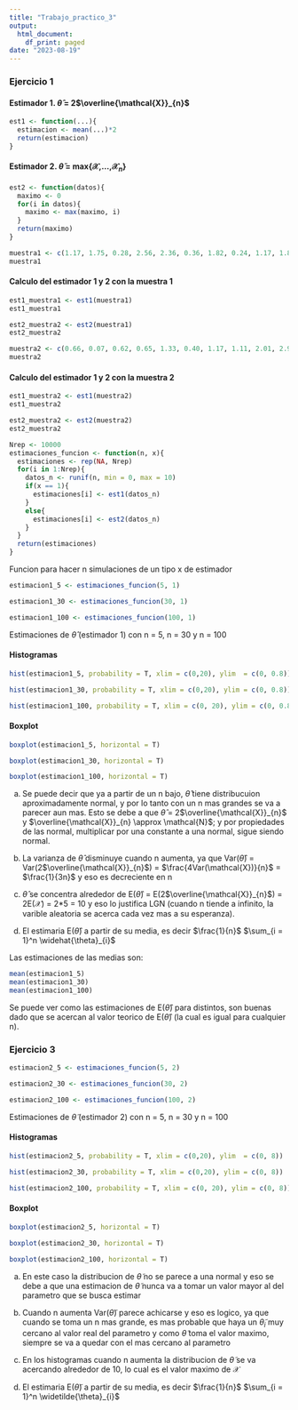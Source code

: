 ---
title: "Trabajo_practico_3"
output:
  html_document:
    df_print: paged
date: "2023-08-19"
---

### Ejercicio 1

#### Estimador 1. $\widehat{\theta}$ = 2$\overline{\mathcal{X}}_{n}$

```{r}
est1 <- function(...){
  estimacion <- mean(...)*2
  return(estimacion)
}
```

#### Estimador 2.  $\widetilde{\theta}$ = max{$\mathcal{X}$,...,$\mathcal{X}_{n}$}

```{r}
est2 <- function(datos){
  maximo <- 0
  for(i in datos){
    maximo <- max(maximo, i)
  }
  return(maximo)
}
```

```{r}
muestra1 <- c(1.17, 1.75, 0.28, 2.56, 2.36, 0.36, 1.82, 0.24, 1.17, 1.86)
muestra1

```

#### Calculo del estimador 1 y 2 con la muestra 1

```{r}
est1_muestra1 <- est1(muestra1)
est1_muestra1

est2_muestra2 <- est2(muestra1)
est2_muestra2
```

```{r}
muestra2 <- c(0.66, 0.07, 0.62, 0.65, 1.33, 0.40, 1.17, 1.11, 2.01, 2.98)
muestra2
```

#### Calculo del estimador 1 y 2 con la muestra 2

```{r}
est1_muestra2 <- est1(muestra2)
est1_muestra2

est2_muestra2 <- est2(muestra2)
est2_muestra2
```

```{r}
Nrep <- 10000
estimaciones_funcion <- function(n, x){
  estimaciones <- rep(NA, Nrep)
  for(i in 1:Nrep){
    datos_n <- runif(n, min = 0, max = 10)
    if(x == 1){
      estimaciones[i] <- est1(datos_n)
    }
    else{
      estimaciones[i] <- est2(datos_n)
    }
  }
  return(estimaciones)
}
```

Funcion para hacer n simulaciones de un tipo x de estimador

```{r}
estimacion1_5 <- estimaciones_funcion(5, 1)

estimacion1_30 <- estimaciones_funcion(30, 1)

estimacion1_100 <- estimaciones_funcion(100, 1)
```

Estimaciones de $\widehat{\theta}$ (estimador 1) con n = 5, n = 30 y n = 100

#### Histogramas
```{r}

hist(estimacion1_5, probability = T, xlim = c(0,20), ylim  = c(0, 0.8))

hist(estimacion1_30, probability = T, xlim = c(0,20), ylim = c(0, 0.8))

hist(estimacion1_100, probability = T, xlim = c(0, 20), ylim = c(0, 0.8))
```

#### Boxplot
```{r}

boxplot(estimacion1_5, horizontal = T)

boxplot(estimacion1_30, horizontal = T)

boxplot(estimacion1_100, horizontal = T)
```

a) Se puede decir que ya a partir de un n bajo, $\widehat{\theta}$ tiene distribucuion aproximadamente normal, y por lo tanto con un n mas grandes se va a parecer aun mas. Esto se debe a que $\widehat{\theta}$ = 2$\overline{\mathcal{X}}_{n}$ y $\overline{\mathcal{X}}_{n} \approx \mathcal{N}$; y por propiedades de las normal, multiplicar por una constante a una normal, sigue siendo normal.

b) La varianza de $\widehat{\theta}$ disminuye cuando n aumenta, ya que Var($\widehat{\theta}$) = Var(2$\overline{\mathcal{X}}_{n}$) = $\frac{4Var(\mathcal{X})}{n}$ = $\frac{1}{3n}$ y eso es decreciente en n

c) $\widehat{\theta}$ se concentra alrededor de  E($\widehat{\theta}$) = E(2$\overline{\mathcal{X}}_{n}$) = 2E($\mathcal{X}$) = 2*5 = 10 y eso lo justifica LGN (cuando n tiende a infinito, la varible aleatoria se acerca cada vez mas a su esperanza).

d) El estimaria E($\widehat{\theta}$) a partir de su media, es decir $\frac{1}{n}$ $\sum_{i = 1}^n \widehat{\theta}_{i}$

Las estimaciones de las medias son:

```{r}
mean(estimacion1_5)
mean(estimacion1_30)
mean(estimacion1_100)
```
Se puede ver como las estimaciones de E($\widehat{\theta}$) para distintos, son buenas dado que se acercan al valor teorico de E($\widehat{\theta}$) (la cual es igual para cualquier n).

### Ejercicio 3

```{r}
estimacion2_5 <- estimaciones_funcion(5, 2)

estimacion2_30 <- estimaciones_funcion(30, 2)

estimacion2_100 <- estimaciones_funcion(100, 2)
```

Estimaciones de $\widetilde{\theta}$ (estimador 2) con n = 5, n = 30 y n = 100

#### Histogramas
```{r}

hist(estimacion2_5, probability = T, xlim = c(0,20), ylim  = c(0, 8))

hist(estimacion2_30, probability = T, xlim = c(0,20), ylim = c(0, 8))

hist(estimacion2_100, probability = T, xlim = c(0, 20), ylim = c(0, 8))
```

#### Boxplot
```{r}

boxplot(estimacion2_5, horizontal = T)

boxplot(estimacion2_30, horizontal = T)

boxplot(estimacion2_100, horizontal = T)
```

a) En este caso la distribucion de $\widetilde{\theta}$ no se parece a una normal y eso se debe a que una estimacion de $\widetilde{\theta}$ nunca va a tomar un valor mayor al del parametro que se busca estimar

b) Cuando n aumenta Var($\widetilde{\theta}$) parece achicarse y eso es logico, ya que cuando se toma un n mas grande, es mas probable que haya un $\widetilde{\theta}_{i}$ muy cercano al valor real del parametro y como $\widetilde{\theta}$ toma el valor maximo, siempre se va a quedar con el mas cercano al parametro

c) En los histogramas cuando n aumenta la distribucion de $\widetilde{\theta}$ se va acercando alrededor de 10, lo cual es el valor maximo de $\mathcal{X}$

d) El estimaria E($\widetilde{\theta}$) a partir de su media, es decir $\frac{1}{n}$ $\sum_{i = 1}^n \widetilde{\theta}_{i}$
